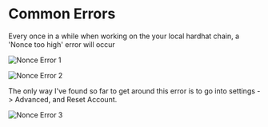 
# Common Errors

Every once in a while when working on the your local hardhat chain, a 'Nonce too high' error will occur

<Bleed>![Nonce Error 1](../../public/errors/MM-nounce-1.png)</Bleed>

<Bleed>![Nonce Error 2](../../public/errors/MM-nounce-2.png)</Bleed>

The only way I've found so far to get around this error is to go into settings -> Advanced, and Reset Account.

<Bleed>![Nonce Error 3](../../public/errors/MM-nounce-3.png)</Bleed>
